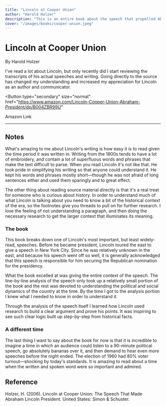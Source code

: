 ```yaml
---
title: "Lincoln at Cooper Union"
author: "Harold Holzer"
description: "This is an entire book about the speech that propelled Abraham Lincoln to the presidency."
cover: "/images/books/cooper-union.jpeg"
---
```


# Lincoln at Cooper Union

By Harold Holzer

<p className="large">
  I've read a lot about Lincoln, but only recently did I start reviewing the transcripts of his actual speeches and writing. Going directly to the source has changed my understanding and increased my appreciation for Lincoln as an author and communicator.
</p>

<Button
  type="secondary"
  size="normal"
  href="https://www.amazon.com/Lincoln-Cooper-Union-Abraham-President/dp/B004ZBR99U"
>
  <Icon icon="external" className="w-5 mr-2" />
  Amazon Link
</Button>

---

## Notes

What's amazing to me about Lincoln's writing is how easy it is to read given the time period it was written in. Writing from the 1800s tends to have a lot of embroidery, and contain a lot of superfluous words and phrases that make the text difficult to parse. When you read Lincoln it's not like that. He took pride in simplifying his writing so that anyone could understand it. He kept his words and phrases mostly short—though he was not afraid of long sentences either and used them sparingly and to great effect.

The other thing about reading source material directly is that it's a real treat for someone who is curious about history. In order to understand much of what Lincoln is talking about you need to know a bit of the historical context of the era, so the footnotes give you threads to pull on for further research. I love the feeling of not understanding a paragraph, and then doing the necessary research to get the larger context that illuminates its meaning.

### The book

This book breaks down one of Lincoln's most important, but least widely-read, speeches. Before he became president, Lincoln toured the east to give a speech in New York City. Since he was relatively unknown in the east, and because his speech went off so well, it is generally acknowledged that this speech is responsible for him securing the Republican nomination for the presidency.

What the book excelled at was giving the entire context of the speech. The line-by-line analysis of the speech only took up a relatively small portion of the book and the rest was devoted to understanding the political and social dynamics of the country at the time. By the time I got to the analysis portion I knew what I needed to know in order to understand it.

Through the analysis of the speech itself I learned how Lincoln used research to build a clear argument and prove his points. It was inspiring to see such clear logic built up step-by-step from historical facts.

### A different time

The last thing I want to say about the book for now is that it is incredible to imagine a time in which an audience could listen to a 90-minute political speech, go absolutely bananas over it, and then demand to hear even more speeches before the night ended. The election of 1960 had 80% voter turnout—shocking by today's standards. It is amazing to read about a time when the written and spoken word were so important and admired.

<HrSection />

## Reference

Holzer, H. (2006). Lincoln at Cooper Union: The Speech That Made Abraham Lincoln President. United States: Simon & Schuster.